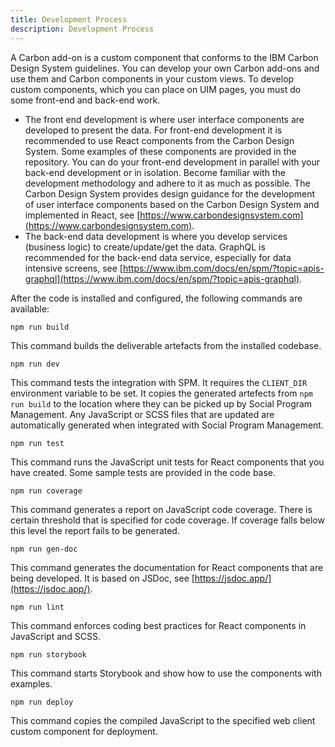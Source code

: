```yaml
---
title: Development Process
description: Development Process
---
```


A Carbon add-on is a custom component that conforms to the IBM Carbon Design System guidelines. You can develop your own Carbon add-ons and use them and Carbon components in your custom views.
To develop custom components, which you can place on UIM pages, you must do some front-end and back-end work.

* The front end development is where user interface components are developed to present the data. For front-end development it is recommended to use React components from the Carbon Design System.
Some examples of these components are provided in the repository. You can do your front-end development in parallel with your back-end development or in isolation.
Become familiar with the development methodology and adhere to it as much as possible. The Carbon Design System provides design guidance for the development of user interface components based on the Carbon Design System and implemented in React, see [https://www.carbondesignsystem.com](https://www.carbondesignsystem.com).
* The back-end data development is where you develop services (business logic) to create/update/get the data. GraphQL is recommended for the back-end data service, especially for data intensive screens, see [https://www.ibm.com/docs/en/spm/?topic=apis-graphql](https://www.ibm.com/docs/en/spm/?topic=apis-graphql).

After the code is installed and configured, the following commands are available:

```
npm run build
```

This command builds the deliverable artefacts from the installed codebase.

```
npm run dev
```

This command tests the integration with SPM. It requires the `CLIENT_DIR` environment variable to be set.
It copies the generated artefects from `npm run build` to the location where they can be picked up by Social Program Management.
Any JavaScript or SCSS files that are updated are automatically generated when integrated with Social Program Management.

```
npm run test
```

This command runs the JavaScript unit tests for React components that you have created. Some sample tests are provided in the code base.

```
npm run coverage
```

This command generates a report on JavaScript code coverage. There is certain threshold that is specified for code coverage. If coverage falls below this level the report fails to be generated.

```
npm run gen-doc
```

This command generates the documentation for React components that are being developed. It is based on JSDoc, see [https://jsdoc.app/](https://jsdoc.app/).

```
npm run lint
```

This command enforces coding best practices for React components in JavaScript and SCSS.

```
npm run storybook
```

This command starts Storybook and show how to use the components with examples.

```
npm run deploy
```

This command copies the compiled JavaScript to the specified web client custom component for deployment.
